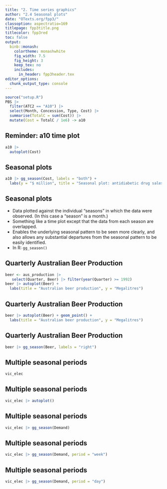 ```yaml
---
title: "2. Time series graphics"
author: "2.4 Seasonal plots"
date: "OTexts.org/fpp3/"
classoption: aspectratio=169
titlepage: fpp3title.png
titlecolor: fpp3red
toc: false
output:
  binb::monash:
    colortheme: monashwhite
    fig_width: 7.5
    fig_height: 3
    keep_tex: no
    includes:
      in_header: fpp3header.tex
editor_options: 
  chunk_output_type: console
---
```


```r
source("setup.R")
PBS |>
  filter(ATC2 == "A10") |>
  select(Month, Concession, Type, Cost) |>
  summarise(TotalC = sum(Cost)) |>
  mutate(Cost = TotalC / 1e6) -> a10
```

## Reminder: a10 time plot

\fontsize{10}{10}\sf

```r
a10 |> 
  autoplot(Cost)
```

## Seasonal plots

```r
a10 |> gg_season(Cost, labels = "both") +
  labs(y = "$ million", title = "Seasonal plot: antidiabetic drug sales")
```

## Seasonal plots

  * Data plotted against the individual "seasons" in which the data were observed.  (In this case a "season" is a month.)
  * Something like a time plot except that the data from each season are overlapped.
  * Enables the underlying seasonal pattern to be seen more clearly, and also allows any substantial departures from the seasonal pattern to be easily identified.
  * In R: `gg_season()`

## Quarterly Australian Beer Production

```r
beer <- aus_production |> 
   select(Quarter, Beer) |> filter(year(Quarter) >= 1992)
beer |> autoplot(Beer) + 
  labs(title = "Australian beer production", y = "Megalitres") 
```

## Quarterly Australian Beer Production
\fontsize{9}{9}\sf

```r
beer |> autoplot(Beer) + geom_point() + 
  labs(title = "Australian beer production", y = "Megalitres") 
```


## Quarterly Australian Beer Production

```r
beer |> gg_season(Beer, labels = "right")
```

## Multiple seasonal periods
\fontsize{9}{9}\sf

```r
vic_elec
```

## Multiple seasonal periods
\fontsize{9}{9}\sf

```r
vic_elec |> autoplot()
```


## Multiple seasonal periods

```r
vic_elec |> gg_season(Demand)
```

## Multiple seasonal periods

```r
vic_elec |> gg_season(Demand, period = "week")
```

## Multiple seasonal periods

```r
vic_elec |> gg_season(Demand, period = "day")
```
